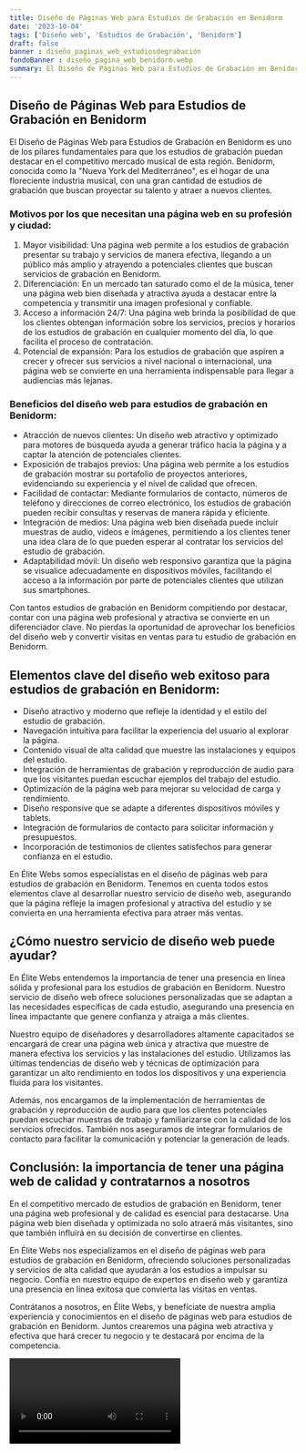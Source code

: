 ```yaml
---
title: Diseño de Páginas Web para Estudios de Grabación en Benidorm
date: '2023-10-04'
tags: ['Diseño web', 'Estudios de Grabación', 'Benidorm']
draft: false
banner : diseño_paginas_web_estudiosdegrabación
fondoBanner : diseño_pagina_web_benidorm.webp
summary: El Diseño de Páginas Web para Estudios de Grabación en Benidorm es uno de los pilares fundamentales para que los estudios de grabación puedan destacar en el competitivo mercado musical de esta región. Benidorm, conocida como la Nueva York del Mediterráneo, es el hogar de una floreciente industria musical, con una gran cantidad de estudios de grabación que buscan proyectar su talento y atraer a nuevos clientes.
---
```


## Diseño de Páginas Web para Estudios de Grabación en Benidorm

El Diseño de Páginas Web para Estudios de Grabación en Benidorm es uno de los pilares fundamentales para que los estudios de grabación puedan destacar en el competitivo mercado musical de esta región. Benidorm, conocida como la "Nueva York del Mediterráneo", es el hogar de una floreciente industria musical, con una gran cantidad de estudios de grabación que buscan proyectar su talento y atraer a nuevos clientes.

### Motivos por los que necesitan una página web en su profesión y ciudad:
1. Mayor visibilidad: Una página web permite a los estudios de grabación presentar su trabajo y servicios de manera efectiva, llegando a un público más amplio y atrayendo a potenciales clientes que buscan servicios de grabación en Benidorm.
2. Diferenciación: En un mercado tan saturado como el de la música, tener una página web bien diseñada y atractiva ayuda a destacar entre la competencia y transmitir una imagen profesional y confiable.
3. Acceso a información 24/7: Una página web brinda la posibilidad de que los clientes obtengan información sobre los servicios, precios y horarios de los estudios de grabación en cualquier momento del día, lo que facilita el proceso de contratación.
4. Potencial de expansión: Para los estudios de grabación que aspiren a crecer y ofrecer sus servicios a nivel nacional o internacional, una página web se convierte en una herramienta indispensable para llegar a audiencias más lejanas.

### Beneficios del diseño web para estudios de grabación en Benidorm:
- Atracción de nuevos clientes: Un diseño web atractivo y optimizado para motores de búsqueda ayuda a generar tráfico hacia la página y a captar la atención de potenciales clientes.
- Exposición de trabajos previos: Una página web permite a los estudios de grabación mostrar su portafolio de proyectos anteriores, evidenciando su experiencia y el nivel de calidad que ofrecen.
- Facilidad de contactar: Mediante formularios de contacto, números de teléfono y direcciones de correo electrónico, los estudios de grabación pueden recibir consultas y reservas de manera rápida y eficiente.
- Integración de medios: Una página web bien diseñada puede incluir muestras de audio, videos e imágenes, permitiendo a los clientes tener una idea clara de lo que pueden esperar al contratar los servicios del estudio de grabación.
- Adaptabilidad móvil: Un diseño web responsivo garantiza que la página se visualice adecuadamente en dispositivos móviles, facilitando el acceso a la información por parte de potenciales clientes que utilizan sus smartphones.

Con tantos estudios de grabación en Benidorm compitiendo por destacar, contar con una página web profesional y atractiva se convierte en un diferenciador clave. No pierdas la oportunidad de aprovechar los beneficios del diseño web y convertir visitas en ventas para tu estudio de grabación en Benidorm.

<GifSeo />

<Cta />

## Elementos clave del diseño web exitoso para estudios de grabación en Benidorm:

- Diseño atractivo y moderno que refleje la identidad y el estilo del estudio de grabación.
- Navegación intuitiva para facilitar la experiencia del usuario al explorar la página.
- Contenido visual de alta calidad que muestre las instalaciones y equipos del estudio.
- Integración de herramientas de grabación y reproducción de audio para que los visitantes puedan escuchar ejemplos del trabajo del estudio.
- Optimización de la página web para mejorar su velocidad de carga y rendimiento.
- Diseño responsive que se adapte a diferentes dispositivos móviles y tablets.
- Integración de formularios de contacto para solicitar información y presupuestos.
- Incorporación de testimonios de clientes satisfechos para generar confianza en el estudio.

En Élite Webs somos especialistas en el diseño de páginas web para estudios de grabación en Benidorm. Tenemos en cuenta todos estos elementos clave al desarrollar nuestro servicio de diseño web, asegurando que la página refleje la imagen profesional y atractiva del estudio y se convierta en una herramienta efectiva para atraer más ventas. 

## ¿Cómo nuestro servicio de diseño web puede ayudar?

En Élite Webs entendemos la importancia de tener una presencia en línea sólida y profesional para los estudios de grabación en Benidorm. Nuestro servicio de diseño web ofrece soluciones personalizadas que se adaptan a las necesidades específicas de cada estudio, asegurando una presencia en línea impactante que genere confianza y atraiga a más clientes.

Nuestro equipo de diseñadores y desarrolladores altamente capacitados se encargará de crear una página web única y atractiva que muestre de manera efectiva los servicios y las instalaciones del estudio. Utilizamos las últimas tendencias de diseño web y técnicas de optimización para garantizar un alto rendimiento en todos los dispositivos y una experiencia fluida para los visitantes.

Además, nos encargamos de la implementación de herramientas de grabación y reproducción de audio para que los clientes potenciales puedan escuchar muestras de trabajo y familiarizarse con la calidad de los servicios ofrecidos. También nos aseguramos de integrar formularios de contacto para facilitar la comunicación y potenciar la generación de leads.

## Conclusión: la importancia de tener una página web de calidad y contratarnos a nosotros

En el competitivo mercado de estudios de grabación en Benidorm, tener una página web profesional y de calidad es esencial para destacarse. Una página web bien diseñada y optimizada no solo atraerá más visitantes, sino que también influirá en su decisión de convertirse en clientes. 

En Élite Webs nos especializamos en el diseño de páginas web para estudios de grabación en Benidorm, ofreciendo soluciones personalizadas y servicios de alta calidad que ayudarán a los estudios a impulsar su negocio. Confía en nuestro equipo de expertos en diseño web y garantiza una presencia en línea exitosa que convierta las visitas en ventas.

Contrátanos a nosotros, en Élite Webs, y benefíciate de nuestra amplia experiencia y conocimientos en el diseño de páginas web para estudios de grabación en Benidorm. Juntos crearemos una página web atractiva y efectiva que hará crecer tu negocio y te destacará por encima de la competencia.

<Video />

<CtaBot job='Estudios de Grabación' city='Benidorm'/>

<Gmaps query='Benidorm+españa+maps' />